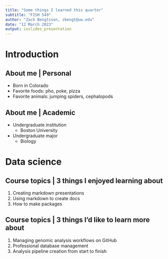 ```yaml
---
title: "Some things I learned this quarter"
subtitle: "FISH 549"
author: "Zach Bengtsson, zbengt@uw.edu"
date: "12 March 2023"
output: ioslides_presentation
---
```


# Introduction

## About me | Personal

- Born in Colorado
- Favorite foods: pho, poke, pizza
- Favorite animals: jumping spiders, cephalopods

## About me | Academic

- Undergraduate institution
  - Boston University
- Undergraduate major
  - Biology

# Data science

## Course topics | 3 things I enjoyed learning about

1) Creating markdown presentations
2) Using markdown to create docs
3) How to make packages

## Course topics | 3 things I’d like to learn more about

1) Managing genomic analysis workflows on GitHub
2) Professional database management
3) Analysis pipeline creation from start to finish

## {data-background=img/reef.jpeg data-background-size=cover}